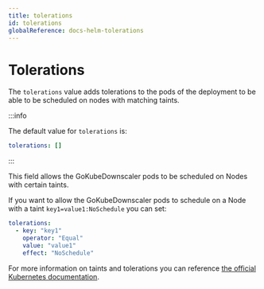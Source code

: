 ```yaml
---
title: tolerations
id: tolerations
globalReference: docs-helm-tolerations
---
```


# Tolerations

The `tolerations` value adds tolerations to the pods of the deployment to be able to be scheduled on nodes with matching taints.

:::info

The default value for `tolerations` is:

```yaml
tolerations: []
```

:::

This field allows the GoKubeDownscaler pods to be scheduled on Nodes with certain taints.

If you want to allow the GoKubeDownscaler pods to schedule on a Node with a taint `key1=value1:NoSchedule` you can set:

```yaml
tolerations:
  - key: "key1"
    operator: "Equal"
    value: "value1"
    effect: "NoSchedule"
```

For more information on taints and tolerations you can reference [the official Kubernetes documentation](https://kubernetes.io/docs/concepts/scheduling-eviction/taint-and-toleration).
